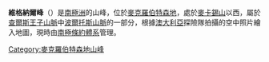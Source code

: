{{coord|70|24|S|66|24|E|display=title}}

'''維格納爾峰'''（{{lang-en|Wignall Peak}}）是[[南極洲|南極洲]]的山峰，位於[[麥克羅伯特森地|麥克羅伯特森地]]，處於[[麥卡錫山_(查爾斯王子山脈)|麥卡錫山]]以西，屬於[[查爾斯王子山脈|查爾斯王子山脈]]中[[波爾托斯山脈|波爾托斯山脈]]的一部分，根據[[澳大利亞|澳大利亞]]探險隊拍攝的空中照片繪入地圖，現時由[[南極條約體系|南極條約體系]]管理。

{{DEFAULTSORT:Wignall Peak}}
[[Category:麥克羅伯特森地山峰|Category:麥克羅伯特森地山峰]]


{{MacRobertsonLand-geo-stub}}